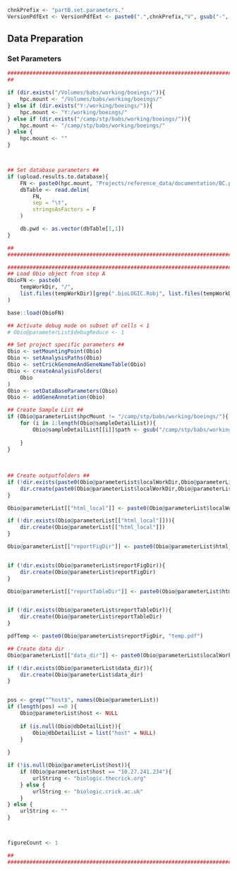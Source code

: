 <!-- Set Parameters Module -->
<!-- Set the chnkPrefix to make all chunks unique in the overall folder -->
```r
chnkPrefix <- "partB.set.parameters."
VersionPdfExt <- VersionPdfExt <- paste0(".",chnkPrefix,"V", gsub("-", "", Sys.Date()), ".pdf")

```

## Data Preparation
### Set Parameters
```r
###############################################################################
##                                                                           ##

if (dir.exists("/Volumes/babs/working/boeings/")){
    hpc.mount <- "/Volumes/babs/working/boeings/"
} else if (dir.exists("Y:/working/boeings/")){
    hpc.mount <- "Y:/working/boeings/"
} else if (dir.exists("/camp/stp/babs/working/boeings/")){
    hpc.mount <- "/camp/stp/babs/working/boeings/"
} else {
    hpc.mount <- ""
}



## Set database parameters ##
if (upload.results.to.database){
    FN <- paste0(hpc.mount, "Projects/reference_data/documentation/BC.parameters.txt")
    dbTable <- read.delim(
        FN, 
        sep = "\t",
        stringsAsFactors = F
    )

    db.pwd <- as.vector(dbTable[1,1])
}

##                                                                           ##
###############################################################################

###############################################################################
## Load Obio object from step A                                              ##
ObioFN <- paste0(
    tempWorkDir, "/", 
    list.files(tempWorkDir)[grep(".bioLOGIC.Robj", list.files(tempWorkDir))]
)

base::load(ObioFN)

## Activate debug mode on subset of cells < 1
# Obio@parameterList$debugReduce <- 1

## Set project specific parameters ##
Obio <- setMountingPoint(Obio)
Obio <- setAnalysisPaths(Obio)
Obio <- setCrickGenomeAndGeneNameTable(Obio)
Obio <- createAnalysisFolders(
    Obio
)
Obio <- setDataBaseParameters(Obio)
Obio <- addGeneAnnotation(Obio)

## Create Sample List ##
if (Obio@parameterList$hpcMount != "/camp/stp/babs/working/boeings/"){
    for (i in 1:length(Obio@sampleDetailList)){
        Obio@sampleDetailList[[i]]$path <- gsub("/camp/stp/babs/working/boeings/",Obio@parameterList$hpcMount, Obio@sampleDetailList[[i]]$path)
        
    }
}
        
            
            
## Create outputfolders ##
if (!dir.exists(paste0(Obio@parameterList$localWorkDir,Obio@parameterList$project_id))){
    dir.create(paste0(Obio@parameterList$localWorkDir,Obio@parameterList$project_id))
}

Obio@parameterList[["html_local"]] <- paste0(Obio@parameterList$localWorkDir, "html_local/")

if (!dir.exists(Obio@parameterList[["html_local"]])){
    dir.create(Obio@parameterList[["html_local"]])
}

Obio@parameterList[["reportFigDir"]] <- paste0(Obio@parameterList$html_local, "report_figures/")


if (!dir.exists(Obio@parameterList$reportFigDir)){
    dir.create(Obio@parameterList$reportFigDir)
}

Obio@parameterList[["reportTableDir"]] <- paste0(Obio@parameterList$html_local, "report_tables/")


if (!dir.exists(Obio@parameterList$reportTableDir)){
    dir.create(Obio@parameterList$reportTableDir)
}

pdfTemp <- paste0(Obio@parameterList$reportFigDir, "temp.pdf")

## Create data dir
Obio@parameterList[["data_dir"]] <- paste0(Obio@parameterList$localWorkDir, "data/")

if (!dir.exists(Obio@parameterList$data_dir)){
    dir.create(Obio@parameterList$data_dir)
}


pos <- grep("^host$", names(Obio@parameterList))
if (length(pos) ==0 ){
    Obio@parameterList$host <- NULL
    
    if (is.null(Obio@dbDetailList)){
        Obio@dbDetailList = list("host" = NULL)
    }
    
}

if (!is.null(Obio@parameterList$host)){
    if (Obio@parameterList$host == "10.27.241.234"){
        urlString <- "biologic.thecrick.org"
    } else {
        urlString <- "biologic.crick.ac.uk"
    }    
} else {
    urlString <- ""
}



figureCount <- 1

##                                                                           ##
###############################################################################

```



